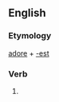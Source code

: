 ==English==

===Etymology===
[[adore]] + [[-est]]

===Verb===
'''{{PAGENAME}}'''

# {{second-person singular of|[[accord]]}}